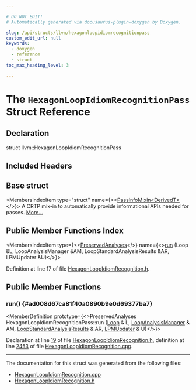 ```yaml
---

# DO NOT EDIT!
# Automatically generated via docusaurus-plugin-doxygen by Doxygen.

slug: /api/structs/llvm/hexagonloopidiomrecognitionpass
custom_edit_url: null
keywords:
  - doxygen
  - reference
  - struct
toc_max_heading_level: 3

---
```





# The `HexagonLoopIdiomRecognitionPass` Struct Reference

<DoxygenPage pluginConfig={pluginConfig}>



## Declaration

<CodeBlock>struct llvm::HexagonLoopIdiomRecognitionPass</CodeBlock>

## Included Headers

<IncludesList>
<IncludesListItem
  filePath="Target/Hexagon/HexagonLoopIdiomRecognition.h"
  permalink="/docs/api/files/lib/lib/target/lib/target/hexagon/hexagonloopidiomrecognition-h"
  isLocal="true" />
</IncludesList>

## Base struct

<MembersIndex>

<MembersIndexItem
  type="struct"
  name={<><a href="/docs/api/structs/llvm/passinfomixin">PassInfoMixin&lt;DerivedT&gt;</a></>}>
A CRTP mix-in to automatically provide informational APIs needed for passes. <a href="/docs/api/structs/llvm/passinfomixin/#details">More...</a>
</MembersIndexItem>

</MembersIndex>

## Public Member Functions Index

<MembersIndex>

<MembersIndexItem
  type={<><a href="/docs/api/classes/llvm/preservedanalyses">PreservedAnalyses</a></>}
  name={<><a href="#ad008d67ca81f40a0890b9e0d69377ba7">run</a> (Loop &amp;L, LoopAnalysisManager &amp;AM, LoopStandardAnalysisResults &amp;AR, LPMUpdater &amp;U)</>}>
</MembersIndexItem>

</MembersIndex>


Definition at line 17 of file <a href="/docs/api/files/lib/lib/target/lib/target/hexagon/hexagonloopidiomrecognition-h">HexagonLoopIdiomRecognition.h</a>.

<SectionDefinition>

## Public Member Functions

### run() {#ad008d67ca81f40a0890b9e0d69377ba7}

<MemberDefinition
  prototype={<>PreservedAnalyses HexagonLoopIdiomRecognitionPass::run (<a href="/docs/api/classes/llvm/loop">Loop</a> &amp; L, <a href="/docs/api/namespaces/llvm/#a58dde534a0ea2a23cb6c779c5c283f75">LoopAnalysisManager</a> &amp; AM, <a href="/docs/api/structs/llvm/loopstandardanalysisresults">LoopStandardAnalysisResults</a> &amp; AR, <a href="/docs/api/classes/llvm/lpmupdater">LPMUpdater</a> &amp; U)</>}>

Declaration at line <a href="/docs/api/files/lib/lib/target/lib/target/hexagon/hexagonloopidiomrecognition-h/#l00019">19</a> of file <a href="/docs/api/files/lib/lib/target/lib/target/hexagon/hexagonloopidiomrecognition-h">HexagonLoopIdiomRecognition.h</a>, definition at line <a href="/docs/api/files/lib/lib/target/lib/target/hexagon/hexagonloopidiomrecognition-cpp/#l02453">2453</a> of file <a href="/docs/api/files/lib/lib/target/lib/target/hexagon/hexagonloopidiomrecognition-cpp">HexagonLoopIdiomRecognition.cpp</a>.
</MemberDefinition>

</SectionDefinition>

<hr/>

The documentation for this struct was generated from the following files:

<ul>
<li><a href="/docs/api/files/lib/lib/target/lib/target/hexagon/hexagonloopidiomrecognition-cpp">HexagonLoopIdiomRecognition.cpp</a></li>
<li><a href="/docs/api/files/lib/lib/target/lib/target/hexagon/hexagonloopidiomrecognition-h">HexagonLoopIdiomRecognition.h</a></li>
</ul>

</DoxygenPage>
